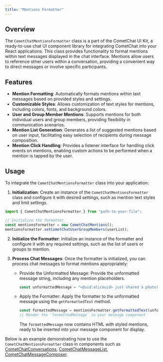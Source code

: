 ```yaml
---
title: "Mentions Formatter"
---
```




## Overview

The `CometChatMentionsFormatter` class is a part of the CometChat UI Kit, a ready-to-use chat UI component library for integrating CometChat into your React applications. This class provides functionality to format mentions within text messages displayed in the chat interface. Mentions allow users to reference other users within a conversation, providing a convenient way to direct messages or involve specific participants.

## Features

* **Mention Formatting**: Automatically formats mentions within text messages based on provided styles and settings.
* **Customizable Styles**: Allows customization of text styles for mentions, including colors, fonts, and background colors.
* **User and Group Member Mentions**: Supports mentions for both individual users and group members, providing flexibility in communication scenarios.
* **Mention List Generation**: Generates a list of suggested mentions based on user input, facilitating easy selection of recipients during message composition.
* **Mention Click Handling**: Provides a listener interface for handling click events on mentions, enabling custom actions to be performed when a mention is tapped by the user.

## Usage

To integrate the `CometChatMentionsFormatter` class into your application:

1. **Initialization**: Create an instance of the `CometChatMentionsFormatter` class and configure it with desired settings, such as mention text styles and limit settings.

```javascript
import { CometChatMentionsFormatter } from "path-to-your-file";

// Initialize the formatter
const mentionsFormatter = new CometChatMentions();
mentionsFormatter.setCometChatUserGroupMembers(userList);
```

2. **Initialize the Formatter**: Initialize an instance of the formatter and configure it with any required settings, such as the list of users or groups to mention.

3. **Process Chat Messages**: Once the formatter is initialized, you can process chat messages to format mentions appropriately:

   * Provide the Unformatted Message: Provide the unformatted message string, including any mention placeholders.

     ```javascript
     const unformattedMessage = "<@uid:aliceuid> just shared a photo!";
     ```

   * Apply the Formatter: Apply the formatter to the unformatted message using the `getFormattedText` method.

     ```javascript
     const formattedMessage = mentionsFormatter.getFormattedText(unformattedMessage);
     // Render the `formattedMessage` in your message component
     ```

     The `formattedMessage` now contains HTML with styled mentions, ready to be inserted into your message component for display.

Below is an example demonstrating how to use the `CometChatMentionsFormatter` class in components such as [CometChatConversations](/ui-kit/react/v5/conversations), [CometChatMessageList](/ui-kit/react/v5/message-list), [CometChatMessageComposer](/ui-kit/react/v5/message-composer).
